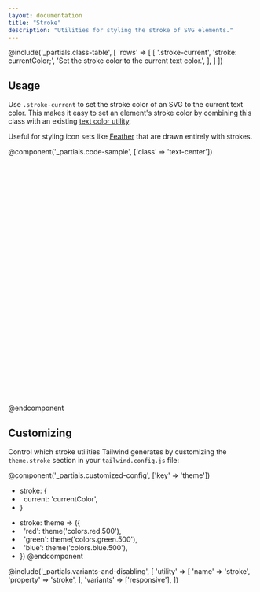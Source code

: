 ```yaml
---
layout: documentation
title: "Stroke"
description: "Utilities for styling the stroke of SVG elements."
---
```


@include('_partials.class-table', [
  'rows' => [
    [
      '.stroke-current',
      'stroke: currentColor;',
      'Set the stroke color to the current text color.',
    ],
  ]
])

## Usage

Use `.stroke-current` to set the stroke color of an SVG to the current text color. This makes it easy to set an element's stroke color by combining this class with an existing [text color utility](/docs/text-color).

Useful for styling icon sets like [Feather](https://feathericons.com/) that are drawn entirely with strokes.

@component('_partials.code-sample', ['class' => 'text-center'])
<svg className="stroke-current text-purple-500 inline-block h-12 w-12" viewBox="0 0 24 24" xmlns="http://www.w3.org/2000/svg" fill="none" stroke-width="2" stroke-linecap="round" stroke-linejoin="round">
    <circle cx="8" cy="21" r="2"></circle>
    <circle cx="20" cy="21" r="2"></circle>
    <path d="M5.67 6H23l-1.68 8.39a2 2 0 0 1-2 1.61H8.75a2 2 0 0 1-2-1.74L5.23 2.74A2 2 0 0 0 3.25 1H1"></path>
</svg>
@endcomponent

## Customizing

Control which stroke utilities Tailwind generates by customizing the `theme.stroke` section in your `tailwind.config.js` file:

@component('_partials.customized-config', ['key' => 'theme'])
- stroke: {
- &nbsp;&nbsp;current: 'currentColor',
- }
+ stroke: theme => ({
+ &nbsp;&nbsp;'red': theme('colors.red.500'),
+ &nbsp;&nbsp;'green': theme('colors.green.500'),
+ &nbsp;&nbsp;'blue': theme('colors.blue.500'),
+ })
@endcomponent

@include('_partials.variants-and-disabling', [
    'utility' => [
        'name' => 'stroke',
        'property' => 'stroke',
    ],
    'variants' => ['responsive'],
])
